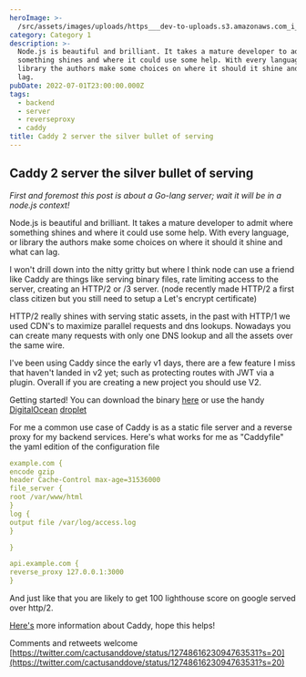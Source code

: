 ```yaml
---
heroImage: >-
  /src/assets/images/uploads/https___dev-to-uploads.s3.amazonaws.com_i_7b6ld2c3bl65co0l6d5t.jpeg
category: Category 1
description: >-
  Node.js is beautiful and brilliant. It takes a mature developer to admit where
  something shines and where it could use some help. With every language, or
  library the authors make some choices on where it should it shine and what can
  lag.
pubDate: 2022-07-01T23:00:00.000Z
tags:
  - backend
  - server
  - reverseproxy
  - caddy
title: Caddy 2 server the silver bullet of serving
---
```


## Caddy 2 server the silver bullet of serving

_First and foremost this post is about a Go-lang server; wait it will be in a node.js context!_

Node.js is beautiful and brilliant. It takes a mature developer to admit where something shines and where it could use some help. With every language, or library the authors make some choices on where it should it shine and what can lag.

I won't drill down into the nitty gritty but where I think node can use a friend like Caddy are things like serving binary files, rate limiting access to the server, creating an HTTP/2 or /3 server. (node recently made HTTP/2 a first class citizen but you still need to setup a Let's encrypt certificate)

HTTP/2 really shines with serving static assets, in the past with HTTP/1 we used CDN's to maximize parallel requests and dns lookups. Nowadays you can create many requests with only one DNS lookup and all the assets over the same wire.

I've been using Caddy since the early v1 days, there are a few feature I miss that haven't landed in v2 yet; such as protecting routes with JWT via a plugin. Overall if you are creating a new project you should use V2.

Getting started!
You can download the binary [here](https://caddyserver.com/docs/download) or use the handy [DigitalOcean](https://digitalocean.com) [droplet](https://marketplace.digitalocean.com/apps/caddy)

For me a common use case of Caddy is as a static file server and a reverse proxy for my backend services. Here's what works for me as "Caddyfile" the yaml edition of the configuration file

```yaml
example.com {
encode gzip
header Cache-Control max-age=31536000
file_server {
root /var/www/html
}
log {
output file /var/log/access.log
}

}

api.example.com {
reverse_proxy 127.0.0.1:3000
}
```

And just like that you are likely to get 100 lighthouse score on google served over http/2.

[Here's](https://caddyserver.com/v2) more information about Caddy, hope this helps!

Comments and retweets welcome [https://twitter.com/cactusanddove/status/1274861623094763531?s=20](https://twitter.com/cactusanddove/status/1274861623094763531?s=20)

